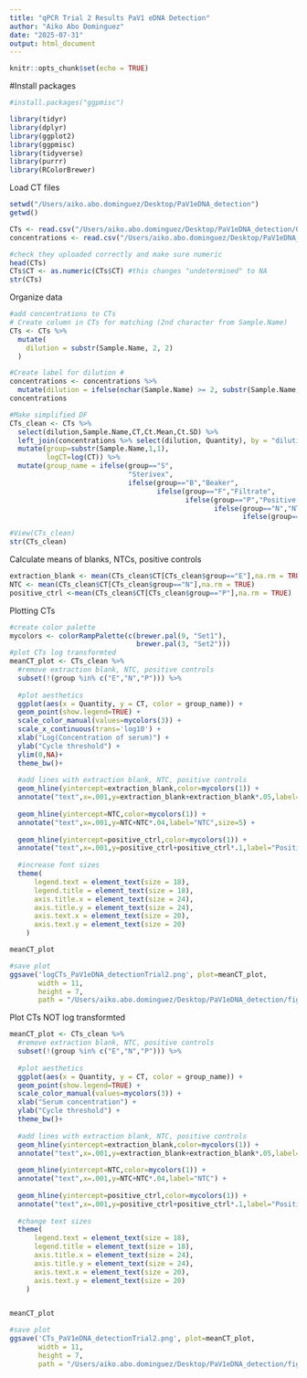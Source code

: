 ```yaml
---
title: "qPCR Trial 2 Results PaV1 eDNA Detection"
author: "Aiko Abo Dominguez"
date: "2025-07-31"
output: html_document
---
```


```r
knitr::opts_chunk$set(echo = TRUE)
```

#Install packages
```r
#install.packages("ggpmisc")

library(tidyr)
library(dplyr)
library(ggplot2)
library(ggpmisc)
library(tidyverse)
library(purrr)
library(RColorBrewer)
```

Load CT files
```r
setwd("/Users/aiko.abo.dominguez/Desktop/PaV1eDNA_detection")
getwd()

CTs <- read.csv("/Users/aiko.abo.dominguez/Desktop/PaV1eDNA_detection/07302025_qPCR_Trial2_PAV1_eDNADetection.csv")
concentrations <- read.csv("/Users/aiko.abo.dominguez/Desktop/PaV1eDNA_detection/07302025_dilution_concentrations_PAV1_eDNADetection.csv")

#check they uploaded correctly and make sure numeric
head(CTs)
CTs$CT <- as.numeric(CTs$CT) #this changes "undetermined" to NA
str(CTs)
```


Organize data
```r
#add concentrations to CTs
# Create column in CTs for matching (2nd character from Sample.Name)
CTs <- CTs %>%
  mutate(
    dilution = substr(Sample.Name, 2, 2)
  )

#Create label for dilution #
concentrations <- concentrations %>%
  mutate(dilution = ifelse(nchar(Sample.Name) >= 2, substr(Sample.Name, 2, 2), Sample.Name))
concentrations

#Make simplified DF
CTs_clean <- CTs %>%
  select(dilution,Sample.Name,CT,Ct.Mean,Ct.SD) %>%
  left_join(concentrations %>% select(dilution, Quantity), by = "dilution") %>%
  mutate(group=substr(Sample.Name,1,1),
         logCT=log(CT)) %>%
  mutate(group_name = ifelse(group=="S",
                             "Sterivex",
                             ifelse(group=="B","Beaker",
                                    ifelse(group=="F","Filtrate",
                                           ifelse(group=="P","Positive Control",
                                                  ifelse(group=="N","NTC",
                                                         ifelse(group=="E","Extraction Blank",NA)))))))

#View(CTs_clean)
str(CTs_clean)
```

Calculate means of blanks, NTCs, positive controls
```r
extraction_blank <- mean(CTs_clean$CT[CTs_clean$group=="E"],na.rm = TRUE)
NTC <- mean(CTs_clean$CT[CTs_clean$group=="N"],na.rm = TRUE)
positive_ctrl <-mean(CTs_clean$CT[CTs_clean$group=="P"],na.rm = TRUE)
```

Plotting CTs
```r
#create color palette
mycolors <- colorRampPalette(c(brewer.pal(9, "Set1"),
                               brewer.pal(3, "Set2")))
#plot CTs log transformted
meanCT_plot <- CTs_clean %>%
  #remove extraction blank, NTC, positive controls
  subset(!(group %in% c("E","N","P"))) %>%
  
  #plot aesthetics
  ggplot(aes(x = Quantity, y = CT, color = group_name)) +
  geom_point(show.legend=TRUE) +
  scale_color_manual(values=mycolors(3)) +
  scale_x_continuous(trans='log10') +
  xlab("Log(Concentration of serum)") +
  ylab("Cycle threshold") +
  ylim(0,NA)+
  theme_bw()+
  
  #add lines with extraction blank, NTC, positive controls
  geom_hline(yintercept=extraction_blank,color=mycolors(1)) +
  annotate("text",x=.001,y=extraction_blank+extraction_blank*.05,label="Extraction blank",size=5) +
  
  geom_hline(yintercept=NTC,color=mycolors(1)) +
  annotate("text",x=.001,y=NTC+NTC*.04,label="NTC",size=5) +
  
  geom_hline(yintercept=positive_ctrl,color=mycolors(1)) +
  annotate("text",x=.001,y=positive_ctrl+positive_ctrl*.1,label="Positive control",size=5) +
  
  #increase font sizes
  theme(
      legend.text = element_text(size = 18),
      legend.title = element_text(size = 18),
      axis.title.x = element_text(size = 24),
      axis.title.y = element_text(size = 24),
      axis.text.x = element_text(size = 20),
      axis.text.y = element_text(size = 20)
    ) 

meanCT_plot

#save plot
ggsave('logCTs_PaV1eDNA_detectionTrial2.png', plot=meanCT_plot,
       width = 11,
       height = 7,
       path = "/Users/aiko.abo.dominguez/Desktop/PaV1eDNA_detection/figures")
```

Plot CTs NOT log transformted
```r

meanCT_plot <- CTs_clean %>%
  #remove extraction blank, NTC, positive controls
  subset(!(group %in% c("E","N","P"))) %>%
  
  #plot aesthetics
  ggplot(aes(x = Quantity, y = CT, color = group_name)) +
  geom_point(show.legend=TRUE) +
  scale_color_manual(values=mycolors(3)) +
  xlab("Serum concentration") +
  ylab("Cycle threshold") +
  theme_bw()+
  
  #add lines with extraction blank, NTC, positive controls
  geom_hline(yintercept=extraction_blank,color=mycolors(1)) +
  annotate("text",x=.001,y=extraction_blank+extraction_blank*.05,label="Extraction blank") +
  
  geom_hline(yintercept=NTC,color=mycolors(1)) +
  annotate("text",x=.001,y=NTC+NTC*.04,label="NTC") +
  
  geom_hline(yintercept=positive_ctrl,color=mycolors(1)) +
  annotate("text",x=.001,y=positive_ctrl+positive_ctrl*.1,label="Positive control") +
  
  #change text sizes
  theme(
      legend.text = element_text(size = 18),
      legend.title = element_text(size = 18),
      axis.title.x = element_text(size = 24),
      axis.title.y = element_text(size = 24),
      axis.text.x = element_text(size = 20),
      axis.text.y = element_text(size = 20)
    ) 


meanCT_plot

#save plot
ggsave('CTs_PaV1eDNA_detectionTrial2.png', plot=meanCT_plot,
       width = 11,
       height = 7,
       path = "/Users/aiko.abo.dominguez/Desktop/PaV1eDNA_detection/figures")
```

